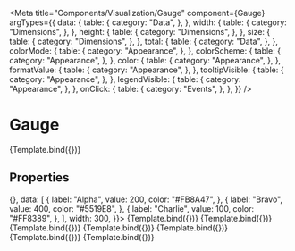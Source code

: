 
<Meta
  title="Components/Visualization/Gauge"
  component={Gauge}
  argTypes={{
    data: {
      table: {
        category: "Data",
      },
    },
    width: {
      table: {
        category: "Dimensions",
      },
    },
    height: {
      table: {
        category: "Dimensions",
      },
    },
    size: {
      table: {
        category: "Dimensions",
      },
    },
    total: {
      table: {
        category: "Data",
      },
    },
    colorMode: {
      table: {
        category: "Appearance",
      },
    },
    colorScheme: {
      table: {
        category: "Appearance",
      },
    },
    color: {
      table: {
        category: "Appearance",
      },
    },
    formatValue: {
      table: {
        category: "Appearance",
      },
    },
    tooltipVisible: {
      table: {
        category: "Appearance",
      },
    },
    legendVisible: {
      table: {
        category: "Appearance",
      },
    },
    onClick: {
      table: {
        category: "Events",
      },
    },
  }}
/>


# Gauge

<Description of={Gauge} />

<Canvas withSource="none">
  <Story
    name="Basic"
    args={{
      data: [
        {
          label: "Alpha",
          value: 200,
          color: "#FB8A47",
        },
        {
          label: "Bravo",
          value: 400,
          color: "#5519E8",
        },
        {
          label: "Charlie",
          value: 100,
          color: "#FF8389",
        },
      ],
      total: 1000,
      height: 12,
      legendVisible: true,
    }}>
    {Template.bind({})}
  </Story>
</Canvas>

## Properties

<ArgsTable story="Basic" />

<Canvas withSource="none">
  <Story
    name="Without total"
    args={{
      onClick: (d) => {},
      data: [
        {
          label: "Alpha",
          value: 200,
          color: "#FB8A47",
        },
        {
          label: "Bravo",
          value: 400,
          color: "#5519E8",
        },
        {
          label: "Charlie",
          value: 100,
          color: "#FF8389",
        },
      ],
      width: 300,
    }}>
    {Template.bind({})}
  </Story>
</Canvas>

<Canvas withSource="none">
  <Story
    name="Hues"
    args={{
      data: [
        {
          label: "Alpha",
          value: 200,
          color: "purple",
        },
        {
          label: "Bravo",
          value: 400,
          color: "indigo",
        },
        {
          label: "Charlie",
          value: 100,
          color: "blue",
        },
        {
          label: "Delta",
          value: 200,
          color: "orange",
        },
        {
          label: "Echo",
          value: 400,
          color: "teal",
        },
        {
          label: "Foxtrot",
          value: 100,
          color: "red",
        },
        {
          label: "Golf",
          value: 100,
          color: "gray",
        },
      ],
      width: 300,
    }}>
    {Template.bind({})}
  </Story>
</Canvas>

<Canvas withSource="none">
  <Story
    name="Colormap — 3 values"
    args={{
      data: [
        {
          label: "Alpha",
          value: 200,
        },
        {
          label: "Bravo",
          value: 400,
        },
        {
          label: "Charlie",
          value: 100,
        },
      ],
      width: 300,
    }}>
    {Template.bind({})}
  </Story>
</Canvas>

<Canvas withSource="none">
  <Story
    name="Colormap — 4 values"
    args={{
      data: [
        {
          label: "Alpha",
          value: 200,
        },
        {
          label: "Bravo",
          value: 400,
        },
        {
          label: "Charlie",
          value: 100,
        },
        {
          label: "Delta",
          value: 200,
        },
      ],
      width: 300,
    }}>
    {Template.bind({})}
  </Story>
</Canvas>

<Canvas withSource="none">
  <Story
    name="Colormap — 5 values"
    args={{
      data: [
        {
          label: "Alpha",
          value: 200,
        },
        {
          label: "Bravo",
          value: 400,
        },
        {
          label: "Charlie",
          value: 100,
        },
        {
          label: "Delta",
          value: 200,
        },
        {
          label: "Echo",
          value: 100,
        },
      ],
      width: 300,
    }}>
    {Template.bind({})}
  </Story>
</Canvas>

<Canvas withSource="none">
  <Story
    name="Colormap — 6 value"
    args={{
      data: [
        {
          label: "Alpha",
          value: 200,
        },
        {
          label: "Bravo",
          value: 400,
        },
        {
          label: "Charlie",
          value: 100,
        },
        {
          label: "Delta",
          value: 200,
        },
        {
          label: "Echo",
          value: 400,
        },
        {
          label: "Foxtrot",
          value: 100,
        },
      ],
      width: 300,
    }}>
    {Template.bind({})}
  </Story>
</Canvas>

<Canvas withSource="none">
  <Story
    name="Colormap — 7 values"
    args={{
      data: [
        {
          label: "Alpha",
          value: 200,
        },
        {
          label: "Bravo",
          value: 400,
        },
        {
          label: "Charlie",
          value: 100,
        },
        {
          label: "Delta",
          value: 200,
        },
        {
          label: "Echo",
          value: 400,
        },
        {
          label: "Foxtrot",
          value: 100,
        },
        {
          label: "Golf",
          value: 100,
        },
      ],
      width: 300,
    }}>
    {Template.bind({})}
  </Story>
</Canvas>
